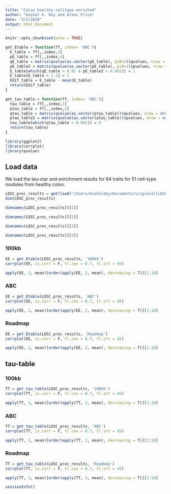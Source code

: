 ```yaml
---
title: "Colon healthy celltype enriched"
author: "Kushal K. Dey and Alkes Price"
date: "3/2/2020"
output: html_document
---
```


```r
knitr::opts_chunk$set(echo = TRUE)
```

```r
get_Etable = function(ff, index= 'ABC'){
  E_table = ff[,,index,3]
  pE_table = ff[,,index,4]
  qE_table = matrix(qvalue(as.vector(pE_table), pi0=1)$qvalues, nrow = nrow(E_table), ncol = ncol(E_table))
  pE_table2 = matrix(qvalue(as.vector(pE_table), pi0=1)$pvalues, nrow = nrow(E_table), ncol = ncol(E_table))
  E_table[which(qE_table > 0.01 & pE_table2 > 0.001)] = 1 
  E_table[E_table < 1.1] = 1
  Edif_table = E_table - mean(E_table)
  return(Edif_table)
}
```

```r
get_tau_table = function(ff, index= 'ABC'){
  tau_table = ff[,,index,1]
  ptau_table = ff[,,index,2]
  qtau_table = matrix(qvalue(as.vector(ptau_table))$qvalues, nrow = nrow(tau_table), ncol = ncol(tau_table))
  ptau_table2 = matrix(qvalue(as.vector(ptau_table))$pvalues, nrow = nrow(tau_table), ncol = ncol(tau_table))
  tau_table[which(qtau_table > 0.001)] = 0
  return(tau_table)
}
```


```r
library(ggplot2)
library(corrplot)
library(qvalue)
```

## Load data

We load the tau-star and enrichment results for 64 traits for 51 cell-type modules from healthy colon.

```r
LDSC_proc_results = get(load("/Users/kushaldey/Documents/singlecellLDSC/output/healthy_celltype_enriched_colon_output_Mar1_2020.rda"))
dim(LDSC_proc_results)
```

```r
dimnames(LDSC_proc_results)[[1]]
```

```r
dimnames(LDSC_proc_results)[[2]]
```


```r
dimnames(LDSC_proc_results)[[3]]
```

```r
dimnames(LDSC_proc_results)[[4]]
```


### 100kb 

```r
EE = get_Etable(LDSC_proc_results, '100kb')
corrplot(EE, is.corr = F, tl.cex = 0.7, tl.srt = 45)
```

```r
apply(EE, 2, mean)[order(apply(EE, 2, mean), decreasing = T)][1:10]
```

### ABC

```r
EE = get_Etable(LDSC_proc_results, 'ABC')
corrplot(EE, is.corr = F, tl.cex = 0.7, tl.srt = 45)
```

```r
apply(EE, 2, mean)[order(apply(EE, 2, mean), decreasing = T)][1:10]
```


### Roadmap

```r
EE = get_Etable(LDSC_proc_results, 'Roadmap')
corrplot(EE, is.corr = F, tl.cex = 0.7, tl.srt = 45)
```

```r
apply(EE, 2, mean)[order(apply(EE, 2, mean), decreasing = T)][1:10]
```

## tau-table

### 100kb 

```r
TT = get_tau_table(LDSC_proc_results, '100kb')
corrplot(TT, is.corr = F, tl.cex = 0.7, tl.srt = 45)
```

```r
apply(TT, 2, mean)[order(apply(TT, 2, mean), decreasing = T)][1:10]
```


### ABC

```r
TT = get_tau_table(LDSC_proc_results, 'ABC')
corrplot(TT, is.corr = F, tl.cex = 0.7, tl.srt = 45)
```

```r
apply(TT, 2, mean)[order(apply(TT, 2, mean), decreasing = T)][1:10]
```

### Roadmap

```r
TT = get_tau_table(LDSC_proc_results, 'Roadmap')
corrplot(TT, is.corr = F, tl.cex = 0.7, tl.srt = 45)
```

```r
apply(TT, 2, mean)[order(apply(TT, 2, mean), decreasing = T)][1:10]
```

```r
sessionInfo()
```



